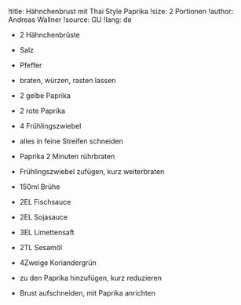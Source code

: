 !title: Hähnchenbrust mit Thai Style Paprika
!size: 2 Portionen
!author: Andreas Wallner
!source: GU
!lang: de

* 2 Hähnchenbrüste
* Salz
* Pfeffer
- braten, würzen, rasten lassen

* 2 gelbe Paprika
* 2 rote Paprika
* 4 Frühlingszwiebel
- alles in feine Streifen schneiden
- Paprika 2 Minuten rührbraten
- Frühlingszwiebel zufügen, kurz weiterbraten

* 150ml Brühe
* 2EL Fischsauce
* 2EL Sojasauce
* 3EL Limettensaft
* 2TL Sesamöl
* 4Zweige Koriandergrün
- zu den Paprika hinzufügen, kurz reduzieren
- Brust aufschneiden, mit Paprika anrichten